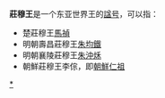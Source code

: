 '''莊穆王'''是一个东亚世界王的[[諡号|諡号]]，可以指：

*楚莊穆王[[馬禎|馬禎]]
*明朝壽昌莊穆王[[朱均鐵|朱均鐵]]
*明朝襄陵莊穆王[[朱沖秌|朱沖秌]]
*朝鮮莊穆王李倧，即[[朝鮮仁祖|朝鮮仁祖]]

[[Category:諡莊穆|*]]
{{disambig|CAT=三字封號消歧義}}
